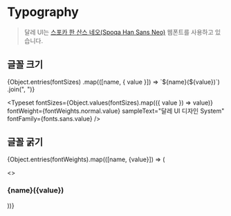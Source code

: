 
# Typography

> 달레 UI는 [스포카 한 산스 네오(Spoqa Han Sans Neo)](https://spoqa.github.io/spoqa-han-sans/) 웹폰트를 사용하고 있습니다.

## 글꼴 크기

<p>
  {Object.entries(fontSizes)
    .map(([name, { value }]) => `${name}(${value})`)
    .join(", ")}
</p>

<Typeset
  fontSizes={Object.values(fontSizes).map(({ value }) => value)}
  fontWeight={fontWeights.normal.value}
  sampleText="달레 UI 디자인 System"
  fontFamily={fonts.sans.value}
/>

## 글꼴 굵기

{Object.entries(fontWeights).map(([name, {value}]) => (

<>
  <h3>
    {name}({value})
  </h3>
  <Typeset
    fontSizes={[fontSizes.md.value]}
    fontWeight={value}
    sampleText="달레 UI 디자인 System"
    fontFamily={fonts.sans.value}
  />
</>
))}
